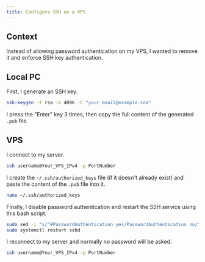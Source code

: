 ```yaml
---
title: Configure SSH on a VPS
---
```

## Context

Instead of allowing password authentication on my VPS, I wanted to remove it and enforce SSH key authentication.

## Local PC

First, I generate an SSH key.

```bash
ssh-keygen -t rsa -b 4096 -C "your_email@example.com"
```

I press the "Enter" key 3 times, then copy the full content of the generated `.pub` file.

## VPS

I connect to my server.

```bash
ssh username@Your_VPS_IPv4 -p PortNumber
```

I create the `~/.ssh/authorized_keys` file (if it doesn't already exist) and paste the content of the `.pub` file into it.

```bash
nano ~/.ssh/authorized_keys
```

Finally, I disable password authentication and restart the SSH service using this bash script.

```bash title="update-sshdconfig.sh"
sudo sed -i "s/^#PasswordAuthentication yes/PasswordAuthentication no/" /etc/ssh/sshd_config
sudo systemctl restart sshd
```
I reconnect to my server and normally no password will be asked.

```bash
ssh username@Your_VPS_IPv4 -p PortNumber
```
